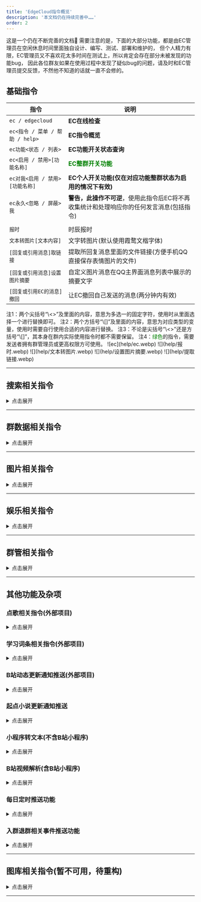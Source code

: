 ```yaml
---
title: 'EdgeCloud指令概览'
description: '本文档仍在持续完善中……'
order: 2
---
```



<Aside type='tip' title='提示'>
这是一个仍在不断完善的文档🤨  
需要注意的是，下面的大部分功能，都是由EC管理员在空闲休息时间里面独自设计、编写、测试、部署和维护的，  
但个人精力有限，EC管理员又不喜欢花太多时间在测试上，所以肯定会存在部分未被发现的功能bug，  
因此各位群友如果在使用过程中发现了疑似bug的问题，请及时和EC管理员提交反馈，不然他不知道的话就一直不会修的。
</Aside>

## 基础指令

| 指令 | 说明 |
| --- | --- |
| `ec / edgecloud` | <b>EC在线检查</b> |
| `ec<指令 / 菜单 / 帮助 / help>` | <b>EC指令概览</b> |
| `ec功能<状态 / 列表>` | <b>EC功能开关状态查询</b> |
| `ec<启用 / 禁用>[功能名称]` | <font color="green"><b>EC整群开关功能</b></font> |
| `ec对我<启用 / 禁用>[功能名称]` | <b>EC个人开关功能(仅在对应功能整群状态为启用的情况下有效)</b> |
| `ec永久<忽略 / 屏蔽>我` | <b>警告，此操作不可逆</b>，使用此指令后EC将不再收集统计和处理响应你的任何发言消息(包括指令) |
|  |  |
| `报时` | 时辰报时 |
| `文本转图片[文本内容]` | 文字转图片(默认使用霞鹜文楷字体) |
| `[回复或引用消息]取链接` | 提取所回复消息里面的文件链接(方便手机QQ直接保存表情图片的文件) |
| `[回复或引用消息]设置图片摘要` | 自定义图片消息在QQ主界面消息列表中展示的摘要文字 |
| `[回复或引用EC的消息]撤回` | 让EC撤回自己发送的消息(两分钟内有效) |

<Tabs>
<TabItem label="重要说明">
注1：两个尖括号“\<>”及里面的内容，意思为多选一的固定字符，使用时从里面选择一个进行替换即可。  
注2：两个方括号“\[]”及里面的内容，意思为对应类型的变量，使用时需要自行使用合适的内容进行替换。  
注3：不论是尖括号“\<>”还是方括号“\[]”，其本身在群内实际使用指令时都不需要保留。  
注4：<font color="green">绿色</font>的指令，需要发送者拥有群管理员或更高权限方可使用。
</TabItem>
<TabItem label="操作使用演示图片(部分)">
![ec](help/ec.webp)
![](help/报时.webp)
![](help/文本转图片.webp)
![](help/设置图片摘要.webp)
![](help/提取链接.webp)
</TabItem>
</Tabs>

---

## 搜索相关指令

<details>
<summary>点击展开</summary>

<Aside type='note' title='笔记'>
这部分指令功能，虽然很简单且如今几乎无人使用，但却是五年前EC诞生的起因，这也是EC的第一个功能。
</Aside>

| 指令 | 说明 |
| --- | --- |
| `<谷歌 / 百度 / 必应 / 搜狗 / 夸克>搜索 [搜索内容]` | 各大搜索引擎搜索 |
| `<贴吧 / 知乎 / 微博 / 豆瓣 / 小红书>搜索 [搜索内容]` | 部分社交平台搜索 |
| `<nga / github / b站 / 起点 / 乐乎>搜索 [搜索内容]` | 部分论坛网站搜索 |
| `<微信 / 淘宝 / 京东 / steam>搜索 [搜索内容]` | 部分平台搜索 |
| `百科搜索 [搜索内容]` | 萌娘百科搜索 |
| `果核搜索 [搜索内容]` | 果核剥壳搜索 |
| `423搜索 [搜索内容]` | 423Down搜索 |

<Tabs>
<TabItem label="额外说明">
注1：如果你发现某些搜索指令已经失效不再可用，或者希望新增某些(比如搜索引擎/社区/论坛等)快捷搜索指令(仅支持Get方式)，可向EC管理员反馈。
</TabItem>
<TabItem label="操作使用演示图片(部分)">
![](help/搜索功能.webp)
</TabItem>
</Tabs>


</details>

---

## 群数据相关指令

<details>
<summary>点击展开</summary>

<Aside type='note' title='笔记'>
数据统计是EC当前绝大部分功能的核心与基石。
</Aside>

| 指令 | 说明 |
| --- | --- |
| `<今日 / 昨日 / 本周 / 上周 / 本月 / 今年 / 总>发言榜` | 发言排行榜查询(本群+跨群) |
| `连续发言榜` | 连续发言榜(本群+跨群) |
| `积累发言榜` | 积累发言榜(本群+跨群) |
| `近[数字]日发言榜` | 近X日发言榜(本群+跨群) |
| `[数字]月[数字]日发言榜` | 查某一天发言榜(本群+跨群) |
|  |  |
| `综合查询` | 个人数据汇总查询(查询速度慢) |
| `群等级统计` | 群等级统计(本群+跨群) |
| `发言人数统计` | 发言人数统计(本群+跨群) |
| `发言条数统计` | 发言条数统计(本群+跨群) |
|  |  |
| `本群<今日 / 昨日 / 本周 / 上周 / 本月 / 上月 / 今年 / 去年>词云` | 指定时间段的本群词云图片生成 |
| `我的<今日 / 昨日 / 本周 / 上周 / 本月 / 上月 / 今年 / 去年>词云` | 指定时间段的个人词云图片生成 |

<Tabs>
<TabItem label="额外说明">
注1：词云功能由项目[WordCloud](https://github.com/Hellobaka/WordCloud)提供，以较大的日期范围生成词云时，速度较慢，有时候甚至可能会需要三分钟以上的时间，请耐心等待，不要在短时间内连续发送多次词云相关指令。
</TabItem>
<TabItem label="操作使用演示图片(部分)">
![](help/今年发言榜.webp)
![](help/近3日发言榜.webp)
![](help/词云.webp)
</TabItem>
</Tabs>

</details>

---

## 图片相关指令

<details>
<summary>点击展开</summary>

<Aside type='note' title='笔记'>
忽略前面的嘉然和动物图吧，让我们一起看看今天的卫星云图和新闻。
</Aside>

| 指令 | 说明 |
| --- | --- |
| `<猫 / 狗 / 鸟>图` | 返回一张对应类型的图片 |
| `嘉然` | 返回一张嘉然的表情包或图片 |
| `嘉然评论区` | 返回一张嘉然评论区的图片 |
| `嘉然小作文` | 返回一张嘉然小作文的图片 |
|  |  |
| `摸鱼日历` | 返回一张摸鱼人日历的图片 |
| `今日新闻` | 返回一张每天60秒新闻的图片 |
| `今日天气` | 中央气象台天气简报 |
| `今日热榜` | 各平台热搜榜单聚合展示 |
|  |  |
| `云图中国` | 风云4号卫星中国区域云图 |
| `云图地球` | 风云4号卫星地球全圆盘云图 |
| `云图中国视频` | 中国区域云图近24小时变化视频 |
| `云图地球视频` | 地球全圆盘云图近24小时变化视频 |

<Tabs>
<TabItem label="额外说明">
<font color="DarkViolet">注1：这部分指令由EC·β处理，没有EC·β的群无法使用。</font>  
注2：对于单个QQ，以上指令限制每分钟使用一次。
</TabItem>
<TabItem label="操作使用演示图片(部分)">
![](help/狗图嘉然.webp)
![](help/新闻云图.webp)
</TabItem>
</Tabs>

</details>

---

## 娱乐相关指令

<details>
<summary>点击展开</summary>

<Aside type='caution' title='警告'>这里的指令很容易让其他群友跟风使用刷屏，请谨慎决定是否在群内使用</Aside>

| 指令 | 说明 |
| --- | --- |
| `漂流瓶` | 漂流瓶功能指令 |
| `今日运势` | fortune今日运势(每天05:00后可用) |
| `今日运势排行榜` | fortune今日运势排行榜 |
| `今日<老婆 / 老公>` | 一群一天一夫一妻制群老婆(随机抽取) |
| `<结婚 / 民政局 / 群老婆>列表` | 群老婆列表 |
| `今天吃什么` | 今天吃什么(根据当前时间返回结果) |
| `早 / 早安 / 早上好` | 早安指令(每天04:00-12:00可用) |
| `晚 / 晚安 / 晚上好` | 晚安指令(每天18:00-次日4:00可用) |

<Tabs>
<TabItem label="额外说明">
<font color="DarkViolet">注1：这部分指令由EC·β处理，没有EC·β的群无法使用。</font>  
注2：以上部分指令需要群管理员通过开关类指令进行启用后方可使用。
</TabItem>
<TabItem label="操作使用演示图片(部分)">
![](help/漂流瓶.webp)
![](help/今日运势.webp)
![](help/今日老婆.webp)
![](help/今天吃什么.webp)
</TabItem>
</Tabs>

</details>

---

## 群管相关指令

<details>
<summary>点击展开</summary>

<Aside type='note' title='冷知识 '>
当你被禁言后，可以在群里发送指令“解禁我”让EC帮你解除禁言状态，  
慷慨的EC是不会拒绝帮助群友的，当然，前提是EC得有群管理员权限。
</Aside>

| 指令 | 说明 |
| --- | --- |
| `禁我[禁言时间(见注1)]` | 自助禁言 |
| `解禁我` | 自助解禁 |
| `禁言[@群友][禁言时间]` | <font color="green">禁言群员</font> |
| `随机禁言[@群友][禁言时间]` | <font color="green">随机禁言群员</font> |
| `<解禁 / 解除禁言>[@群友]` | <font color="green">解除禁言</font> |
| `踢[@群友]` | <font color="green">踢出群员</font> |
| `永久踢[@群友]` | <font color="green">永久踢出群员</font> |
| `改名片[名片内容]` | 改自己名片 |
|  |  |
| `申请头衔[头衔内容]` | 申请群头衔 |
| `给头衔[@群友][头衔内容(可不填)]` | <font color="Gold">给群头衔</font> |
| `上管理[@群友]` | <font color="Gold">增加群管理员</font> |
| `下管理[@群友]` | <font color="Gold">取消群管理员</font> |
|  |  |
| `投票禁言[@群友][禁言时间]` | 发起投票禁言 |  
| `投成票[投票编号]` | 投赞成票 |  
| `反对票[投票编号]` | 投反对票 |  
| `弃权票[投票编号]` | 投弃权票 |  
| `乐子票[投票编号]` | 投乐子票 |  
| `一票否决票[投票编号]` | <font color="green">投一票否决票</font> |

<Tabs>
<TabItem label="额外说明">
注1：以上所有指令，均需要EC拥有群管理员或更高权限方可使用。  
注2：<font color="green">绿色</font>的指令，需要发送者拥有群管理员或更高权限方可使用。  
注3：上面的[禁言时间]变量，单位为分钟，最大值为43200，超出43200按43200算，均可以不填，有默认值。  
注4：上面的[@群友]变量，均支持同时@多个群友。
</TabItem>
<TabItem label="操作使用演示图片(部分)">
![](help/头衔禁言.webp)
</TabItem>
</Tabs>

</details>

---

## 其他功能及杂项

### 点歌相关指令(外部项目)

<details>
<summary>点击展开</summary>

<Aside type='note' title='笔记'>
以下点歌相关的指令，都需要加空格，语言点歌会比较慢，需要等一下。
</Aside>

| 指令 | 说明 |
| --- | --- |
| `点歌 [歌曲名] [歌曲作者名(选填)]` | 点歌(自动搜索所有源并选择最佳来源) |
| `语音点歌 [歌曲名] [歌曲作者名(选填)]` | 以语音的形式点歌(转码速度慢，可能失败) |

<Tabs>
<TabItem label="额外说明">
注1：对于只用歌曲名搜不到自己想要的歌曲的情况，在歌曲名后面加上歌曲作者名就能更精确的查找了。  
注2：点歌功能由项目[MiraiSongPlugin](https://github.com/khjxiaogu/MiraiSongPlugin)提供。
</TabItem>
<TabItem label="操作使用演示图片(部分)">
![](help/点歌.webp)
</TabItem>
</Tabs>

</details>

### 学习词条相关指令(外部项目)

<details>
<summary>点击展开</summary>

<Aside type='note' title='笔记'>
一个能够让群友给EC添加自定义指令和返回内容的功能。
</Aside>

| 指令 | 说明 |
| --- | --- |
| `学习词条#[词条名]#[词条内容 / 回复项]` | 学习一个新的词条内容 |
| `[词条名]` | 查看对应词条内容 |
| `删除词条#[词条名]#[版本号]` | 删除一个词条，省略版本号则删除整个词条名 |
| `搜索词条#[关键词]#[页码]` | 检索与关键词有关的所有词条，页码为可选项，只可填写数字，默认为1 |
| `词条别名#[词条名]#[目标]` | 添加词条的别名至目标，若不填写目标，则认为是删除名为词条名的别名 |
| `词条历史#[词条名]#[页码]` | 查看词条修改历史，页码为可选项，只可填写数字，默认为1 |
| `全部词条#[页码]` | 检索所有词条，页码为可选项，只可填写数字，默认为1 |

<Tabs>
<TabItem label="额外说明">
注1：此功能危险级别较高，且部分通过此功能添加的指令，可能会被误认为是EC官方的指令，容易导致冲突矛盾，请群管理员慎重决定是否启用此功能。  
注2：学习词条功能由项目[EntryLib](https://github.com/BillYang2016/entrylib)提供，此项目已经停更多年，目前存在部分bug(比如无法存储图片和语音)。
</TabItem>
<TabItem label="操作使用演示图片(部分)">
![](help/学习词条.webp)
</TabItem>
</Tabs>

</details>

### B站动态更新通知推送(外部项目)

<details>
<summary>点击展开</summary>

<Aside type='note' title='笔记'>
此功能是一个大佬写的，UI非常美观，只有EC管理员很遗憾没有热评。
</Aside>

| 起点更新通知推送订阅指令列表 |
| --- |
| `b站动态更新通知推送订阅查询` |
| `添加b站动态更新通知推送订阅[b站用户UID]` |
| `取消b站动态更新通知推送订阅[b站用户UID]` |
| `搜索b站动态[动态ID]` |
| `获取b站最新动态[b站用户UID]` |

<Tabs>
<TabItem label="额外说明">
此功能默认禁用，启用后的效果为：  
当群内订阅的B站用户更新了动态(包括直播和视频等)之后，EC会在群内发送动态更新通知。

_注1：此功能由项目[BilibiliDynamicMiraiPlugin](https://github.com/Colter23/bilibili-dynamic-mirai-plugin)提供_
</TabItem>
<TabItem label="操作使用演示图片(部分)">
![](help/B站动态推送.webp)
</TabItem>
</Tabs>

</details>

### 起点小说更新通知推送

<details>
<summary>点击展开</summary>

<Aside type='note' title='笔记'>
起点的反爬实在是很严格，EC目前是通过循环获取书架数据来判断更新，  
但此方案其实也不是特别稳定，如果有大佬有更好的方案，欢迎联系EC管理员讨论。
</Aside>

| 起点更新通知推送订阅指令列表 |
| --- |
| `起点更新通知推送订阅查询` |
| `添加起点更新通知推送订阅[书籍ID]` |
| `取消起点更新通知推送订阅[书籍ID]` |
| `[回复引用]以后艾特我` |
| `[回复引用]以后不用艾特我` |

<Tabs>
<TabItem label="额外说明">
此功能默认禁用，启用后的效果为：  
当群内订阅的起点小说更新新章节之后，EC会在群内发送章节更新通知，同时允许群友将直接加入EC的艾特通知列表。

注1：此功能仅建议更新时间不规律且每天更新次数不多的书籍使用。  
注2：增删艾特之所以需要回复引用更新通知消息，是因为EC需要通过引用消息的内容来判定具体是那本书需要增删艾特。  
注3：由于起点的反爬策略严格，EC只能每分钟检查一次更新，因此当最新章节更新后，群内的起点更新通知推送可能会有1-60秒左右的延迟。  
注4：在书籍列表已有的书籍，可直接通过书籍ID添加订阅，如果需要订阅列表中没有的书籍，需要把书名提供给EC管理员进行添加。
</TabItem>
<TabItem label="操作使用演示图片(部分)">
![](help/起点更新推送.webp)
</TabItem>
</Tabs>

</details>

### 小程序转文本(不含B站小程序)

<details>
<summary>点击展开</summary>

<Aside type='note' title='笔记'>
EC的管理员很讨厌小程序，但更多的群友却已经接受了小程序，因此这个功能也就不再默认启用。
</Aside>

<Tabs>
<TabItem label="额外说明">
此功能默认禁用，启用后的效果为：  
在群友往群内分享了知乎、微博之类的小程序消息时，EC会返回对应的网页链接，使有需要或者讨厌小程序的群友能够选择不打开小程序直接通过链接在网页浏览。
</TabItem>
<TabItem label="操作使用演示图片(部分)">
![](help/小程序转文本.webp)
</TabItem>
</Tabs>

</details>

### B站视频解析(含B站小程序)

<details>
<summary>点击展开</summary>

<Aside type='caution' title='警告'>
不要问EC管理员能不能取消展示热评，因为他就是为了展示热评才写的这个功能。  
不喜欢可以直接禁用此功能，对全群或对个人都是可以设置禁用的。
</Aside>

<Tabs>
<TabItem label="额外说明">
此功能对群默认禁用，但个人可以通过@EC 使用，启用后的效果为：  
在群友往群内分享了B站视频的链接、BV号或小程序消息时，EC会返回对应的干净链接和前三个热评，方便群友快速了解视频内容和去除B站默认分享链接里面的追踪参数。
</TabItem>
<TabItem label="操作使用演示图片(部分)">
![](help/B站解析小程序.webp)
![](help/B站解析链接.webp)
![](help/B站解析bv.webp)
</TabItem>
</Tabs>

</details>

### 每日定时推送功能

<details>
<summary>点击展开</summary>

<Aside type='caution' title='警告'>
机器人在短时间内主动向多个群发送消息，在腾讯系统里面其实是一个高风险的行为，  
因此即便是启用了此功能的群，如果昨日的群发言数不能达标，EC次日也不会进行推送,  
以此尽量减少推送群的数量。
</Aside>

| 推送类型 | 每日推送时间 |
| --- | --- |
| 每天60S新闻图片+云图视频推送 | 08:22左右 |
| 中央气象台今日天气简报推送 | 09:00左右 |
| 群聊发言榜图片+词云图片定时推送 | 22:00左右 |

<Tabs>
<TabItem label="额外说明">
以上三个推送类型均默认禁用，启用且昨日群发言数达标后次日才会推送，效果为：

定时发送以上类型的内容
</TabItem>
<TabItem label="操作使用演示图片(部分)">
![](help/推送新闻天气.webp)
![](help/推送发言榜词云.webp)
</TabItem>
</Tabs>

</details>

### 入群退群相关事件推送功能

<details>
<summary>点击展开</summary>

<Aside type='note' title='笔记'>
这部分的文案，其实都是可以自定义的。
</Aside>

| 推送类型 |
| --- |
| 入群欢迎 |
| 申请入群 |
| 踢出提示 |
| 退群欢送 |

<Tabs>
<TabItem label="额外说明">
以上推送类型对大部分群友均默认禁用，启用后的效果为：

对发言数达标或已经加入过隔壁群的群友，会在其入群或退群的时候，额外生成一张综合查询图片
</TabItem>
<TabItem label="操作使用演示图片(部分)">
![](help/入群欢迎.webp)
![](help/退群欢送.webp)
</TabItem>
</Tabs>

</details>

---

## 图库相关指令(暂不可用，待重构)

<details>
<summary>点击展开</summary>

<Aside type='danger' title='错误'>别看了，没修好😡</Aside>

| 指令 | 说明 |
| --- | --- |
| `图库列表` | 查看所有图库名 |
| `创建图库[图库名]` | 创建本群图库 |
| `创建跨群图库[图库名]` | 创建跨群图库 |
| `删除图库[图库名]` | 删除本群图库 |
| `删除跨群图库[图库名]` | 删除跨群图库 |
| `图库[图库名]增加上传黑名单<@群友 / QQ号>` | 增加图库上传黑名单 |
| `图库[图库名]删除上传黑名单<@群友 / QQ号>` | 删除图库上传黑名单 |
| `图库[图库名]增加提取黑名单<@群友 / QQ号>` | 增加图库提取黑名单 |
| `图库[图库名]删除提取黑名单<@群友 / QQ号>` | 删除图库提取黑名单 |
| `上传图库[图库名][图片]` | 上传图库图片(优先上传到本群图库) |
| `上传跨群图库[图库名][图片]` | 上传跨群图库图片(直接上传到跨群图库) |
| `提取图库[图库名]` | 提取图库图片(优先从本群图库提取) |
| `提取跨群图库[图库名]` | 提取跨群图库图片(直接从跨群图库提取图片) |
| `查询图库[图库名]` | 查询图库数据(优先查询本群图库) |
| `查询跨群图库[图库名]` | 查询图库数据(直接查询跨群图库) |

<Tabs>
<TabItem label="额外说明">
注1：图库内的图片均为群友自行上传，与EC无关。  
注2：图库名仅允许为2~20个字符(一个汉字占两个字符)的汉字、字母、数字或下划线。  
注3：禁止上传违规图片，违者将被列入图库功能的黑名单。  
注4：上传图库指令后面可直接加上图片，也可以先发指令再发图，支持连续上传多张图片。  
注5：“优先本群图库”是指，当存在同名的本群图库和跨群图库时，会优先匹配返回本群图库的结果，而不会返回跨群图库的结果，只有当不存在本群图库时，才会返回跨群图库的结果。
</TabItem>
<TabItem label="操作使用演示图片(部分)">
待后续补充
</TabItem>
</Tabs>

</details>

---


